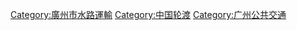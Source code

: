 {{catmore|廣州水上巴士}}

[[Category:廣州市水路運輸|Category:廣州市水路運輸]]
[[Category:中国轮渡|Category:中国轮渡]]
[[Category:广州公共交通|Category:广州公共交通]]